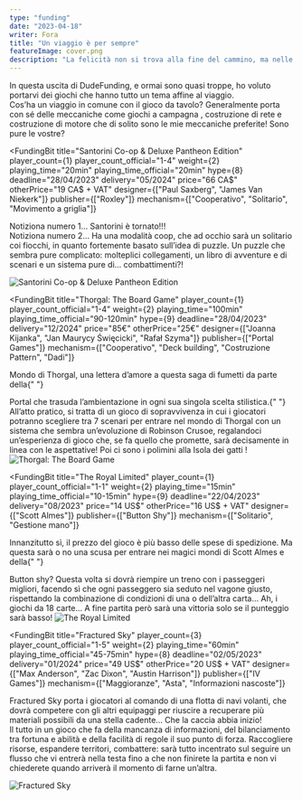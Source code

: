 ```yaml
---
type: "funding"
date: "2023-04-18"
writer: Fora
title: "Un viaggio è per sempre"
featureImage: cover.png
description: "La felicità non si trova alla fine del cammino, ma nelle deluxe edition che compriamo lungo il percorso."
---
```


<FundingIntro>
  In questa uscita di DudeFunding, e ormai sono quasi troppe, ho voluto portarvi dei giochi che hanno tutto un tema
  affine al viaggio. <br />
  Cos’ha un viaggio in comune con il gioco da tavolo? Generalmente porta con sé delle meccaniche come <Link to="/mechanisms/campagna">
    giochi a campagna
  </Link>, <Link to="/mechanisms/costruzione-rete">costruzione di rete</Link> e <Link to="/mechanisms/costruzione-motore">
    costruzione di motore
  </Link> che di solito sono le mie meccaniche preferite! Sono pure le vostre?
</FundingIntro>

<FundingBit
  title="Santorini Co-op & Deluxe Pantheon Edition"
  player_count={1}
  player_count_official="1-4"
  weight={2}
  playing_time="20min"
  playing_time_official="20min"
  hype={8}
  deadline="28/04/2023"
  delivery="05/2024"
  price="66 CA$"
  otherPrice="19 CA$ + VAT"
  designer={["Paul Saxberg", "James Van Niekerk"]}
  publisher={["Roxley"]}
  mechanism={["Cooperativo", "Solitario", "Movimento a griglia"]}
>
  Notiziona numero 1… Santorini è tornato!!! <br />
  Notiziona numero 2… Ha una modalità coop, che ad occhio sarà un <Link to="/mechanisms/solitario">solitario</Link> coi fiocchi,
  in quanto fortemente basato sull’idea di puzzle. Un puzzle che sembra pure complicato: molteplici collegamenti, un libro
  di avventure e di scenari e un sistema pure di… combattimenti?!
</FundingBit>

<img src="game1.png?t=1" alt="Santorini Co-op & Deluxe Pantheon Edition" />

<FundingLink
  title="Santorini Co-op & Deluxe Pantheon Edition"
  link="https://www.kickstarter.com/projects/roxley/santorini-pantheon-edition-and-the-riddle-of-the-sphinx"
  small
/>

<FundingBit
  title="Thorgal: The Board Game"
  player_count={1}
  player_count_official="1-4"
  weight={2}
  playing_time="100min"
  playing_time_official="90-120min"
  hype={9}
  deadline="28/04/2023"
  delivery="12/2024"
  price="85€"
  otherPrice="25€"
  designer={["Joanna Kijanka", "Jan Maurycy Święcicki", "Rafał Szyma"]}
  publisher={["Portal Games"]}
  mechanism={["Cooperativo", "Deck building", "Costruzione Pattern", "Dadi"]}
>
  Mondo di Thorgal, una lettera d’amore a questa saga di fumetti da parte della{" "}
  <Link to="/publishers/portal-games">Portal</Link> che trasuda l’ambientazione in ogni sua singola scelta stilistica.{" "}
  <br />
  All’atto pratico, si tratta di un gioco di sopravvivenza in cui i giocatori potranno scegliere tra 7 scenari per entrare
  nel mondo di Thorgal con un sistema che sembra un’evoluzione di Robinson Crusoe, regalandoci un’esperienza di gioco che,
  se fa quello che promette, sarà decisamente in linea con le aspettative! Poi ci sono i polimini alla <Link to="/reviews/isola-dei-gatti/">
    Isola dei gatti
  </Link>!
</FundingBit>

<img src="game2.png?t=1" alt="Thorgal: The Board Game" />

<FundingLink
  title="Thorgal: The Board Game"
  link="https://gamefound.com/projects/portalgames/thorgal-the-board-game"
  small
/>

<FundingBit
  title="The Royal Limited"
  player_count={1}
  player_count_official="1-1"
  weight={2}
  playing_time="15min"
  playing_time_official="10-15min"
  hype={9}
  deadline="22/04/2023"
  delivery="08/2023"
  price="14 US$"
  otherPrice="16 US$ + VAT"
  designer={["Scott Almes"]}
  publisher={["Button Shy"]}
  mechanism={["Solitario", "Gestione mano"]}
>
  Innanzitutto sì, il prezzo del gioco è più basso delle spese di spedizione. Ma questa sarà o no una scusa per entrare
  nei magici mondi di <Link to="/designers/scott-almes">Scott Almes</Link> e della{" "}
  <Link to="/publishers/button-shy">Button shy</Link>? Questa volta si dovrà riempire un treno con i passeggeri
  migliori, facendo sì che ogni passeggero sia seduto nel vagone giusto, rispettando la combinazione di condizioni di
  una o dell’altra carta… Ah, i giochi da 18 carte… A fine partita però sarà una vittoria solo se il punteggio sarà
  basso!
</FundingBit>

<img src="game3.png?t=1" alt="The Royal Limited" />

<FundingLink title="The Royal Limited" link="https://www.kickstarter.com/projects/239309591/the-royal-limited" small />

<FundingBit
  title="Fractured Sky"
  player_count={3}
  player_count_official="1-5"
  weight={2}
  playing_time="60min"
  playing_time_official="45-75min"
  hype={8}
  deadline="02/05/2023"
  delivery="01/2024"
  price="49 US$"
  otherPrice="20 US$ + VAT"
  designer={["Max Anderson", "Zac Dixon", "Austin Harrison"]}
  publisher={["IV Games"]}
  mechanism={["Maggioranze", "Asta", "Informazioni nascoste"]}
>
  Fractured Sky porta i giocatori al comando di una flotta di navi volanti, che dovrà competere con gli altri equipaggi
  per riuscire a recuperare più materiali possibili da una stella cadente… Che la caccia abbia inizio! <br />
  Il tutto in un gioco che fa della mancanza di informazioni, del bilanciamento tra fortuna e abilità e della facilità di
  regole il suo punto di forza. Raccogliere risorse, espandere territori, combattere: sarà tutto incentrato sul seguire un
  flusso che vi entrerà nella testa fino a che non finirete la partita e non vi chiederete quando arriverà il momento di
  farne un’altra.
</FundingBit>

<img src="game4.png?t=1" alt="Fractured Sky" />

<FundingLink title="Fractured Sky" link="https://www.kickstarter.com/projects/ivstudios/fractured-sky" small />
